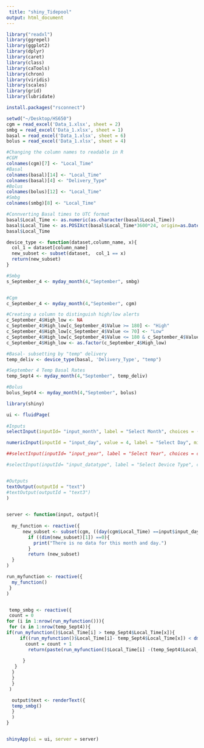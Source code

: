 ```yaml
---
 title: "shiny_Tidepool"
output: html_document
---
```

```r
library("readxl")
library(ggrepel)
library(ggplot2)
library(dplyr)
library(caret)
library(class)
library(caTools)
library(chron)
library(viridis)
library(scales)
library(grid)
library(lubridate)
```
```r
install.packages("rsconnect")
```

```r
setwd("~/Desktop/HS650")
cgm = read_excel('Data_1.xlsx', sheet = 2) 
smbg = read_excel('Data_1.xlsx', sheet = 1)
basal = read_excel('Data_1.xlsx', sheet = 6)
bolus = read_excel('Data_1.xlsx', sheet = 4)

```
```r

#Changing the column names to readable in R
#CGM
colnames(cgm)[7] <- "Local_Time"
#Basal
colnames(basal)[14] <- "Local_Time"
colnames(basal)[4] <- "Delivery_Type"
#Bolus
colnames(bolus)[12] <- "Local_Time"
#Smbg
colnames(smbg)[8] <- "Local_Time"


```

```r
#Connverting Basal times to UTC format 
basal$Local_Time <- as.numeric(as.character(basal$Local_Time)) 
basal$Local_Time <- as.POSIXct(basal$Local_Time*3600*24, origin=as.Date("1900-01-01")-2, tz="UTC")
basal$Local_Time
```

```r
device_type <- function(dataset,column_name, x){
  col_1 = dataset[column_name]
  new_subset <- subset(dataset,  col_1 == x)
  return(new_subset)
}
```



```r
#Smbg
s_September_4 <- myday_month(4,"September", smbg)


#Cgm
c_September_4 <- myday_month(4,"September", cgm)

#Creating a column to distinguish high/low alerts
c_September_4$High_low <- NA
c_September_4$High_low[c_September_4$Value >= 180] <- "High"
c_September_4$High_low[c_September_4$Value <= 70] <- "Low"
c_September_4$High_low[c_September_4$Value <= 180 & c_September_4$Value >= 70] <- "Normal"
c_September_4$High_low <- as.factor(c_September_4$High_low)

#Basal- subsetting by "temp" delivery
temp_deliv <- device_type(basal, 'Delivery_Type', "temp")

#September 4 Temp Basal Rates 
temp_Sept4 <- myday_month(4,"September", temp_deliv)

#Bolus
bolus_Sept4 <- myday_month(4,"September", bolus)
```




```r
library(shiny)

ui <- fluidPage(
  
#Inputs 
selectInput(inputId= "input_month", label = "Select Month", choices = ("September"),multiple = FALSE),

numericInput(inputId = "input_day", value = 4, label = "Select Day", min = 4, max = 31),

##selectInput(inputId= "input_year", label = "Select Year", choices = c("1990", "1991","1992","1993","1994","1995","1996","1997","1998","1999","2000", "2001", "2002","2003","2004","2005","2006","2008","2009","2010","2011","2012","2013", "2014", "2015","2016","2017","2018" ),multiple = FALSE),

#selectInput(inputId= "input_datatype", label = "Select Device Type", choices = c("cgm", "smbg", "basal", "bolus" ),multiple = FALSE),


#Outputs
textOutput(outputId = "text")
#textOutput(outputId = "text3")
)

 
server <- function(input, output){
  
  my_function <- reactive({
      new_subset <- subset(cgm, ((day(cgm$Local_Time) ==input$input_day &            months(cgm$Local_Time)==input$input_month)))
        if ((dim(new_subset)[1]) ==0){
          print("There is no data for this month and day.")
        }
        return (new_subset)
  }
)

run_myfunction <- reactive({
  my_function()
 }
)


 temp_smbg <- reactive({
 count = 0
for (i in 1:nrow(run_myfunction())){
 for (x in 1:nrow(temp_Sept4)){
if(run_myfunction()$Local_Time[i] > temp_Sept4$Local_Time[x]){
     if((run_myfunction()$Local_Time[i]- temp_Sept4$Local_Time[x]) < dminutes(60)){
       count = count + 1
        return(paste(run_myfunction()$Local_Time[i] -(temp_Sept4$Local_Time[x]),"Basal Temp setting time :\n", temp_Sept4$Local_Time[x], "Fingerstick input Time: \n", run_myfunction()$Local_Time[i], "Number of times user checked fingerstick within 60 min of setting of temp rate:\n " , count))
      
      }
   }
  }
  }
  }
 )

  output$text <- renderText({
  temp_smbg()
  }
  )
}


shinyApp(ui = ui, server = server)


```



